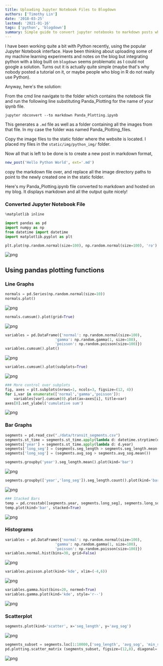 ```yaml
---
title: Uploading Jupyter Notebook Files to Blogdown
authors: ['Timothy Lin']
date: '2018-03-25'
lastmod: '2021-01-16'
tags: ['python', 'blogdown']
summary: Simple guide to convert jupyter notebooks to markdown posts which can be published in your favourite static site generator
---
```


I have been working quite a bit with Python recently, using the popular Jupyter Notebook interface. Have been thinking about uploading some of my machine learning experiments and notes on the blog but integrating python with a blog built on `blogdown` seems problematic as I could not google a solution. Turns out it is actually quite simple (maybe that's why nobody posted a tutorial on it, or maybe people who blog in R do not really use Python).

Anyway, here's the solution:

From the cmd line navigate to the folder which contains the notebook file and run the following line substituting Panda_Plotting for the name of your ipynb file.

```
jupyter nbconvert --to markdown Panda_Plotting.ipynb
```

This generates a `.md` file as well as a folder containing all the images from that file. In my case the folder was named Panda_Plotting_files.

Copy the image files to the static folder where the website is located. I placed my files in the `static/img/python_img/` folder.

Now all that is left to be done is to create a new post in markdown format,

```r
new_post('Hello Python World', ext='.md')
```

copy the markdown file over, and replace all the image directory paths to point to the newly created one in the static folder.

Here's my Panda_Plotting.ipynb file converted to markdown and hosted on my blog. It displays markdown and all the output quite nicely!

### Converted Jupyter Notebook File

```python
%matplotlib inline

import pandas as pd
import numpy as np
from datetime import datetime
import matplotlib.pyplot as plt
```

```python
plt.plot(np.random.normal(size=100), np.random.normal(size=100), 'ro')
```

![png](/static/img/python_img/Panda_Plotting_1_1.png)

## Using pandas plotting functions

### Line Graphs

```python
normals = pd.Series(np.random.normal(size=10))
normals.plot()
```

![png](/static/img/python_img/Panda_Plotting_3_1.png)

```python
normals.cumsum().plot(grid=True)
```

![png](/static/img/python_img/Panda_Plotting_4_1.png)

```python
variables = pd.DataFrame({'normal': np.random.normal(size=100),
                       'gamma': np.random.gamma(1, size=100),
                       'poisson': np.random.poisson(size=100)})
variables.cumsum().plot()
```

![png](/static/img/python_img/Panda_Plotting_5_1.png)

```python
variables.cumsum().plot(subplots=True)
```

![png](/static/img/python_img/Panda_Plotting_6_1.png)

```python
### More control over subplots
fig, axes = plt.subplots(nrows=1, ncols=3, figsize=(12, 4))
for i,var in enumerate(['normal','gamma','poisson']):
    variables[var].cumsum(0).plot(ax=axes[i], title=var)
axes[0].set_ylabel('cumulative sum')
```

![png](/static/img/python_img/Panda_Plotting_7_1.png)

### Bar Graphs

```python
segments = pd.read_csv("./data/transit_segments.csv")
segments.st_time = segments.st_time.apply(lambda d: datetime.strptime(d, '%m/%d/%y %H:%M'))
segments['year'] = segments.st_time.apply(lambda d: d.year)
segments['long_seg'] = (segments.seg_length > segments.seg_length.mean())
segments['long_sog'] = (segments.avg_sog > segments.avg_sog.mean())
```

```python
segments.groupby('year').seg_length.mean().plot(kind='bar')
```

![png](/static/img/python_img/Panda_Plotting_10_1.png)

```python
segments.groupby(['year','long_seg']).seg_length.count().plot(kind='bar')
```

![png](/static/img/python_img/Panda_Plotting_11_1.png)

```python
### Stacked Bars
temp = pd.crosstab([segments.year, segments.long_seg], segments.long_sog)
temp.plot(kind='bar', stacked=True)
```

![png](/static/img/python_img/Panda_Plotting_12_1.png)

### Histograms

```python
variables = pd.DataFrame({'normal': np.random.normal(size=100),
                       'gamma': np.random.gamma(1, size=100),
                       'poisson': np.random.poisson(size=100)})
variables.normal.hist(bins=30, grid=False)
```

![png](/static/img/python_img/Panda_Plotting_14_1.png)

```python
variables.poisson.plot(kind='kde', xlim=(-4,6))
```

![png](/static/img/python_img/Panda_Plotting_15_1.png)

```python
variables.gamma.hist(bins=20, normed=True)
variables.gamma.plot(kind='kde', style='r--')
```

![png](/static/img/python_img/Panda_Plotting_16_1.png)

### Scatterplot

```python
segments.plot(kind='scatter', x='seg_length', y='avg_sog')
```

![png](/static/img/python_img/Panda_Plotting_18_1.png)

```python
segments_subset = segments.loc[1:10000,['seg_length', 'avg_sog', 'min_sog', 'max_sog']]
pd.plotting.scatter_matrix (segments_subset, figsize=(12,8), diagonal='kde')
```

![png](/static/img/python_img/Panda_Plotting_19_1.png)
